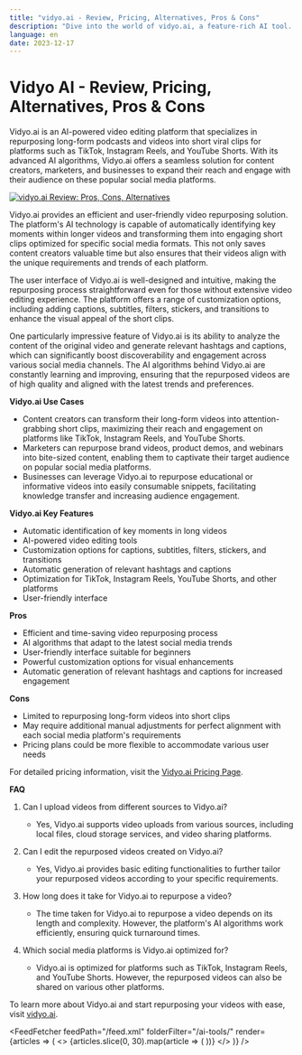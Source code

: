```yaml
---
title: "vidyo.ai - Review, Pricing, Alternatives, Pros & Cons"
description: "Dive into the world of vidyo.ai, a feature-rich AI tool. Learn about its features, pricing, and how it's making an impact. Don't miss out!"
language: en
date: 2023-12-17
---
```


# Vidyo AI - Review, Pricing, Alternatives, Pros & Cons
        
Vidyo.ai is an AI-powered video editing platform that specializes in repurposing long-form podcasts and videos into short viral clips for platforms such as TikTok, Instagram Reels, and YouTube Shorts. With its advanced AI algorithms, Vidyo.ai offers a seamless solution for content creators, marketers, and businesses to expand their reach and engage with their audience on these popular social media platforms.


<BlogHeader />


[![vidyo.ai Review: Pros, Cons, Alternatives](/ai-tools/vidyo.ai.png)](https://vidyo.ai/)



Vidyo.ai provides an efficient and user-friendly video repurposing solution. The platform's AI technology is capable of automatically identifying key moments within longer videos and transforming them into engaging short clips optimized for specific social media formats. This not only saves content creators valuable time but also ensures that their videos align with the unique requirements and trends of each platform.

The user interface of Vidyo.ai is well-designed and intuitive, making the repurposing process straightforward even for those without extensive video editing experience. The platform offers a range of customization options, including adding captions, subtitles, filters, stickers, and transitions to enhance the visual appeal of the short clips.

One particularly impressive feature of Vidyo.ai is its ability to analyze the content of the original video and generate relevant hashtags and captions, which can significantly boost discoverability and engagement across various social media channels. The AI algorithms behind Vidyo.ai are constantly learning and improving, ensuring that the repurposed videos are of high quality and aligned with the latest trends and preferences.

**Vidyo.ai Use Cases**

- Content creators can transform their long-form videos into attention-grabbing short clips, maximizing their reach and engagement on platforms like TikTok, Instagram Reels, and YouTube Shorts.
- Marketers can repurpose brand videos, product demos, and webinars into bite-sized content, enabling them to captivate their target audience on popular social media platforms.
- Businesses can leverage Vidyo.ai to repurpose educational or informative videos into easily consumable snippets, facilitating knowledge transfer and increasing audience engagement.

**Vidyo.ai Key Features**

- Automatic identification of key moments in long videos
- AI-powered video editing tools
- Customization options for captions, subtitles, filters, stickers, and transitions
- Automatic generation of relevant hashtags and captions
- Optimization for TikTok, Instagram Reels, YouTube Shorts, and other platforms
- User-friendly interface

**Pros**
- Efficient and time-saving video repurposing process
- AI algorithms that adapt to the latest social media trends
- User-friendly interface suitable for beginners
- Powerful customization options for visual enhancements
- Automatic generation of relevant hashtags and captions for increased engagement

**Cons**
- Limited to repurposing long-form videos into short clips
- May require additional manual adjustments for perfect alignment with each social media platform's requirements
- Pricing plans could be more flexible to accommodate various user needs

For detailed pricing information, visit the [Vidyo.ai Pricing Page](https://vidyo.ai/pricing/).

**FAQ**

1. Can I upload videos from different sources to Vidyo.ai?
   - Yes, Vidyo.ai supports video uploads from various sources, including local files, cloud storage services, and video sharing platforms.

2. Can I edit the repurposed videos created on Vidyo.ai?
   - Yes, Vidyo.ai provides basic editing functionalities to further tailor your repurposed videos according to your specific requirements.

3. How long does it take for Vidyo.ai to repurpose a video?
   - The time taken for Vidyo.ai to repurpose a video depends on its length and complexity. However, the platform's AI algorithms work efficiently, ensuring quick turnaround times.

4. Which social media platforms is Vidyo.ai optimized for?
   - Vidyo.ai is optimized for platforms such as TikTok, Instagram Reels, and YouTube Shorts. However, the repurposed videos can also be shared on various other platforms.

To learn more about Vidyo.ai and start repurposing your videos with ease, visit [vidyo.ai](https://vidyo.ai/).


<AdComponent />


<FeedFetcher feedPath="/feed.xml" folderFilter="/ai-tools/" render={articles => (
    <>
        <Cards>
            {articles.slice(0, 30).map(article => (
                <Card key={article.link} title={article.title} href={article.link} />
            ))}
        </Cards>
    </>
)} />

